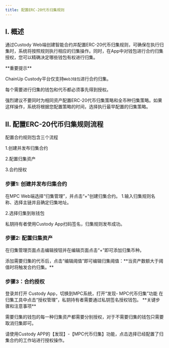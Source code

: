 ---
title: 配置ERC-20代币归集规则
---

## I. 概述
通过Custody Web端创建智能合约并配置ERC-20代币归集规则，可确保在执行归集时，系统将按照规则执行相应的归集操作。同时，在App中对钱包进行合约归集授权，您可以精确决定哪些钱包有权进行归集。


<Warning>
**重要提示**

ChainUp Custody平台仅支持`Web3钱包`进行合约归集。

每个需要进行归集的钱包和代币都必须事先得到授权。

强烈建议不要同时为相同资产配置ERC-20代币归集策略和全币种归集策略。如果这样操作，系统将根据您配置策略的时间，选择执行最早配置的归集策略。

</Warning>


## II. 配置ERC-20代币归集规则流程

配置合约规则包含三个流程

1.创建并发布归集合约

2.配置归集资产

3.合约授权

### 步骤1: 创建并发布归集合约

<Steps>
<Step title="创建并发布归集合约">
    在MPC Web端选择“归集管理”，并点击“+”创建归集合约。


</Step>
<Step title="编辑归集规则">
   1.输入归集规则名称、选择主链并且确定归集地址。

   2.选择归集到账钱包


</Step>
<Step title="签名发布合约">
    私钥持有者使用Custody App扫码签名，归集规则发布成功。
</Step>
</Steps>




### 步骤2: 配置归集资产
<Steps>
<Step title="编辑归集阈值">

 在归集管理页面点击编辑按钮并在编辑页面点击“+”即可添加归集币种。


</Step>
<Step title="编辑归集阈值">
添加需要归集的代币后，点击“编辑阈值”即可编辑归集阈值：**当资产数额大于阈值时将触发合约归集。**

</Step>
</Steps>



### 步骤3：合约授权

<Steps>
<Step title="打开MPC代币归集功能">
    登录并打开 Custody App，切换到MPC系统，打开“发现- MPC代币归集”功能


</Step>
<Step title="授权管理">
   在归集工具中点击“授权管理”，私钥持有者需要通过私钥签名授权钱包。

  <Warning>
**关键步骤和注意事项**

需要归集的钱包的每一种归集资产都需要分别授权，对于不需要归集的钱包只需要取消归集即可。

请使用Custody APP的【发现】-【MPC代币归集】功能，点击选择已经配置了归集合约的工作站进行授权操作。
</Warning>

</Step>

</Steps>

